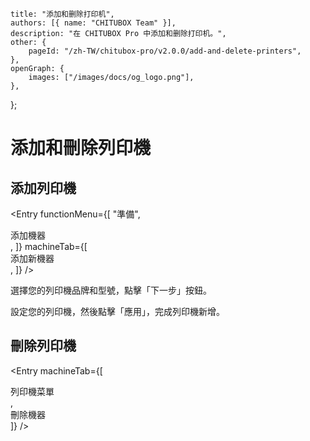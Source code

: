 
	title: "添加和删除打印机",
	authors: [{ name: "CHITUBOX Team" }],
	description: "在 CHITUBOX Pro 中添加和删除打印机。",
	other: {
		pageId: "/zh-TW/chitubox-pro/v2.0.0/add-and-delete-printers",
	},
	openGraph: {
		images: ["/images/docs/og_logo.png"],
	},
};

# 添加和刪除列印機

## 添加列印機

<Entry
	functionMenu={[
		"準備",
		<div className="flex items-center gap-1">
			<AddMachineIcon />
			添加機器
		</div>,
	]}
	machineTab={[
		<div>
			添加新機器 <ChituboxAddMachine />
		</div>,
	]}
/>

選擇您的列印機品牌和型號，點擊「下一步」按鈕。

<NextLink href="/zh-TW/chitubox-pro/latest/printer-management/printer-configuration">設定您的列印機</NextLink>，然後點擊「應用」，完成列印機新增。

## 刪除列印機

<Entry
	machineTab={[
		<div>
			列印機菜單
		</div>,
		<div>
			刪除機器
		</div>
	]}
/>
